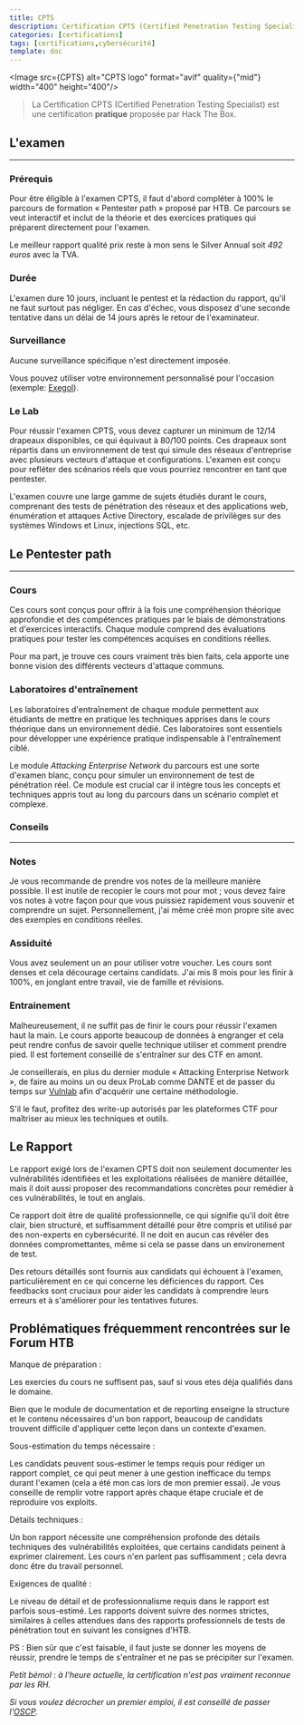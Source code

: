 ```yaml
---
title: CPTS
description: Certification CPTS (Certified Penetration Testing Specialist) est une certification pratique proposée par Hack The Box.
categories: [certifications]
tags: [certifications,cybersécurité]
template: doc
---
```



<Image src={CPTS} alt="CPTS logo" format="avif" quality={"mid"} width="400" height="400"/>

> La Certification CPTS (Certified Penetration Testing Specialist) est une certification **pratique** proposée par Hack The Box.

## L'examen

---

### Prérequis

Pour être éligible à l'examen CPTS, il faut d'abord compléter à 100% le parcours de formation « Pentester path » proposé par HTB. Ce parcours se veut interactif et inclut de la théorie et des exercices pratiques qui préparent directement pour l'examen.

Le meilleur rapport qualité prix reste à mon sens le Silver Annual soit _492 euros_ avec la TVA.

### Durée

L'examen dure 10 jours, incluant le pentest et la rédaction du rapport, qu'il ne faut surtout pas négliger. En cas d'échec, vous disposez d'une seconde tentative dans un délai de 14 jours après le retour de l'examinateur.

### Surveillance

Aucune surveillance spécifique n'est directement imposée.

Vous pouvez utiliser votre environnement personnalisé pour l'occasion (exemple: [Exegol](https://hacking-france.fr/exegol/)).

### Le Lab
    
Pour réussir l'examen CPTS, vous devez capturer un minimum de 12/14 drapeaux disponibles, ce qui équivaut à 80/100 points. Ces drapeaux sont répartis dans un environnement de test qui simule des réseaux d'entreprise avec plusieurs vecteurs d'attaque et configurations. L'examen est conçu pour refléter des scénarios réels que vous pourriez rencontrer en tant que pentester.

L'examen couvre une large gamme de sujets étudiés durant le cours, comprenant des tests de pénétration des réseaux et des applications web, énumération et attaques Active Directory, escalade de privilèges sur des systèmes Windows et Linux, injections SQL, etc.

## Le Pentester path

---

### Cours

Ces cours sont conçus pour offrir à la fois une compréhension théorique approfondie et des compétences pratiques par le biais de démonstrations et d'exercices interactifs. Chaque module comprend des évaluations pratiques pour tester les compétences acquises en conditions réelles.

Pour ma part, je trouve ces cours vraiment très bien faits, cela apporte une bonne vision des différents vecteurs d'attaque communs.

### Laboratoires d'entraînement

Les laboratoires d'entraînement de chaque module permettent aux étudiants de mettre en pratique les techniques apprises dans le cours théorique dans un environnement dédié. Ces laboratoires sont essentiels pour développer une expérience pratique indispensable à l'entraînement ciblé.

Le module _Attacking Enterprise Network_ du parcours est une sorte d'examen blanc, conçu pour simuler un environnement de test de pénétration réel. Ce module est crucial car il intègre tous les concepts et techniques appris tout au long du parcours dans un scénario complet et complexe.

### Conseils

---

### Notes

Je vous recommande de prendre vos notes de la meilleure manière possible. Il est inutile de recopier le cours mot pour mot ; vous devez faire vos notes à votre façon pour que vous puissiez rapidement vous souvenir et comprendre un sujet. Personnellement, j'ai même créé mon propre site avec des exemples en conditions réelles.

### Assiduité

Vous avez seulement un an pour utiliser votre voucher. Les cours sont denses et cela décourage certains candidats. J'ai mis 8 mois pour les finir à 100%, en jonglant entre travail, vie de famille et révisions.

### Entrainement

Malheureusement, il ne suffit pas de finir le cours pour réussir l'examen haut la main. Le cours apporte beaucoup de données à engranger et cela peut rendre confus de savoir quelle technique utiliser et comment prendre pied. Il est fortement conseillé de s'entraîner sur des CTF en amont.

Je conseillerais, en plus du dernier module « Attacking Enterprise Network », de faire au moins un ou deux ProLab comme DANTE et de passer du temps sur [Vulnlab](https://www.youtube.com/watch?v=BIZECU2h-YU) afin d'acquérir une certaine méthodologie.

S'il le faut, profitez des write-up autorisés par les plateformes CTF pour maîtriser au mieux les techniques et outils.

## Le Rapport

Le rapport exigé lors de l'examen CPTS doit non seulement documenter les vulnérabilités identifiées et les exploitations réalisées de manière détaillée, mais il doit aussi proposer des recommandations concrètes pour remédier à ces vulnérabilités, le tout en anglais.

Ce rapport doit être de qualité professionnelle, ce qui signifie qu'il doit être clair, bien structuré, et suffisamment détaillé pour être compris et utilisé par des non-experts en cybersécurité. Il ne doit en aucun cas révéler des données compromettantes, même si cela se passe dans un environement de test.

Des retours détaillés sont fournis aux candidats qui échouent à l'examen, particulièrement en ce qui concerne les déficiences du rapport. Ces feedbacks sont cruciaux pour aider les candidats à comprendre leurs erreurs et à s'améliorer pour les tentatives futures.

## Problématiques fréquemment rencontrées sur le Forum HTB

Manque de préparation :

Les exercies du cours ne suffisent pas, sauf si vous etes déja qualifiés dans le domaine.

Bien que le module de documentation et de reporting enseigne la structure et le contenu nécessaires d'un bon rapport, beaucoup de candidats trouvent difficile d'appliquer cette leçon dans un contexte d'examen.

Sous-estimation du temps nécessaire :

Les candidats peuvent sous-estimer le temps requis pour rédiger un rapport complet, ce qui peut mener à une gestion inefficace du temps durant l'examen (cela a été mon cas lors de mon premier essai). Je vous conseille de remplir votre rapport après chaque étape cruciale et de reproduire vos exploits.

Détails techniques :

Un bon rapport nécessite une compréhension profonde des détails techniques des vulnérabilités exploitées, que certains candidats peinent à exprimer clairement. Les cours n'en parlent pas suffisamment ; cela devra donc être du travail personnel.

Exigences de qualité :

Le niveau de détail et de professionnalisme requis dans le rapport est parfois sous-estimé. Les rapports doivent suivre des normes strictes, similaires à celles attendues dans des rapports professionnels de tests de pénétration tout en suivant les consignes d'HTB.

PS : Bien sûr que c'est faisable, il faut juste se donner les moyens de réussir, prendre le temps de s'entraîner et ne pas se précipiter sur l'examen.

_Petit bémol_ : _à l'heure actuelle, la certification n'est pas vraiment reconnue par les RH._

_Si vous voulez décrocher un premier emploi, il est conseillé de passer l'[OSCP](../certifications/OSCP.mdx)._